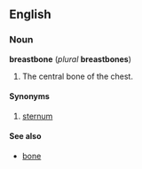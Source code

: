 ==English==
===Noun===
'''breastbone''' (''plural'' '''breastbones''')

#The central bone of the chest.

====Synonyms====
#[[sternum]]

====See also====
*[[bone]]